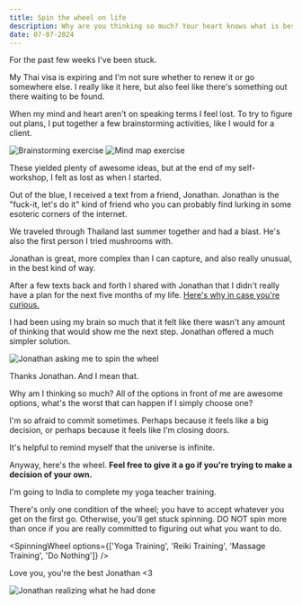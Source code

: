 ```yaml
---
title: Spin the wheel on life
description: Why are you thinking so much? Your heart knows what is best, let it spin the wheel.
date: 07-07-2024
---
```


For the past few weeks I've been stuck.

My Thai visa is expiring and I'm not sure whether to renew it or go somewhere else.
I really like it here, but also feel like there's something out there waiting to be found.

When my mind and heart aren't on speaking terms I feel lost.
To try to figure out plans, I put together a few brainstorming activities, like I would for a client.

![Brainstorming exercise](/images/articles/spin-the-wheel/brainstorming.png)
![Mind map exercise](/images/articles/spin-the-wheel/mind-map.png)

These yielded plenty of awesome ideas, but at the end of my self-workshop, I felt as lost as when I started.

Out of the blue, I received a text from a friend, Jonathan.
Jonathan is the "fuck-it, let's do it" kind of friend who you can probably find lurking in some esoteric corners of the internet.

We traveled through Thailand last summer together and had a blast.
He's also the first person I tried mushrooms with.

Jonathan is great, more complex than I can capture, and also really unusual, in the best kind of way.

After a few texts back and forth I shared with Jonathan that I didn't really have a plan for the next five months of my life.
[Here's why in case you're curious.](/blog/when-things-arent-as-planned)

I had been using my brain so much that it felt like there wasn't any amount of thinking that would show me the next step.
Jonathan offered a much simpler solution.

![Jonathan asking me to spin the wheel](/images/articles/spin-the-wheel/jonathan-prompt.png)

Thanks Jonathan.
And I mean that.

Why am I thinking so much?
All of the options in front of me are awesome options, what's the worst that can happen if I simply choose one?

I'm so afraid to commit sometimes.
Perhaps because it feels like a big decision, or perhaps because it feels like I'm closing doors.

It's helpful to remind myself that the universe is infinite.

Anyway, here's the wheel. **Feel free to give it a go if you're trying to make a decision of your own.**

I'm going to India to complete my yoga teacher training.

There's only one condition of the wheel; you have to accept whatever you get on the first go.
Otherwise, you'll get stuck spinning.
DO NOT spin more than once if you are really committed to figuring out what you want to do.


<NotProse><SpinningWheel options={['Yoga Training', 'Reiki Training', 'Massage Training', 'Do Nothing']} /></NotProse>

Love you, you're the best Jonathan \<3

![Jonathan realizing what he had done](/images/articles/spin-the-wheel/jonathan-response.png)
